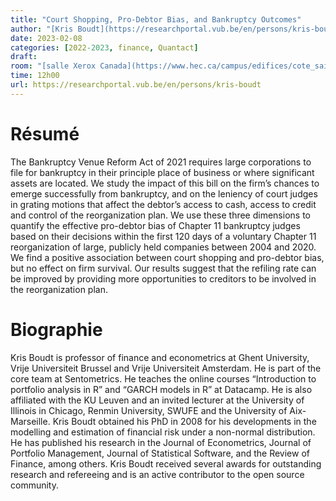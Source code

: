 ```yaml
---
title: "Court Shopping, Pro-Debtor Bias, and Bankruptcy Outcomes"
author: "[Kris Boudt](https://researchportal.vub.be/en/persons/kris-boudt)"
date: 2023-02-08
categories: [2022-2023, finance, Quantact]
draft: 
room: "[salle Xerox Canada](https://www.hec.ca/campus/edifices/cote_sainte_catherine/1er_etage/salles_cours/xerox.html)"
time: 12h00
url: https://researchportal.vub.be/en/persons/kris-boudt
---
```


# Résumé

The Bankruptcy Venue Reform Act of 2021 requires large corporations to file for bankruptcy in their principle place of business or where significant assets are located. We study the impact of this bill on the firm’s chances to emerge successfully from bankruptcy, and on the leniency of court judges in grating motions that affect the debtor’s access to cash, access to credit and control of the reorganization plan. We use these three dimensions to quantify the effective pro-debtor bias of Chapter 11 bankruptcy judges based on their decisions within the first 120 days of a voluntary Chapter 11 reorganization of large, publicly held companies between 2004 and 2020. We find a positive association between court shopping and pro-debtor bias, but no effect on firm survival. Our results suggest that the refiling rate can be improved by providing more opportunities to creditors to be involved in the reorganization plan.


# Biographie

Kris Boudt is professor of finance and econometrics at Ghent University, Vrije Universiteit Brussel and Vrije Universiteit Amsterdam. He is part of the core team at Sentometrics. He teaches the online courses “Introduction to portfolio analysis in R” and “GARCH models in R” at Datacamp. He is also affiliated with the KU Leuven and an invited lecturer at the University of Illinois in Chicago, Renmin University, SWUFE and the University of Aix-Marseille. Kris Boudt obtained his PhD in 2008 for his developments in the modelling and estimation of financial risk under a non-normal distribution. He has published his research in the Journal of Econometrics, Journal of Portfolio Management, Journal of Statistical Software, and the Review of Finance, among others. Kris Boudt received several awards for outstanding research and refereeing and is an active contributor to the open source community.
